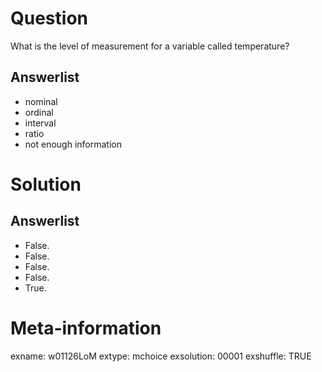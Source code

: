 Question
========
What is the level of measurement for a variable called temperature?

Answerlist
----------
* nominal
* ordinal
* interval
* ratio  
* not enough information


Solution
========

Answerlist
----------
* False.
* False.
* False.
* False.
* True.


Meta-information
================
exname: w01126LoM
extype: mchoice
exsolution: 00001
exshuffle: TRUE